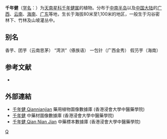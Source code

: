 {{Speciesbox
| taxon = Homalomena occulta
| binomial_authority = (Lour.) Schott
}}

'''千年健'''（[[学名|学名]]：{{lang|la|''Homalomena occulta''}}）为[[天南星科|天南星科]][[千年健属|千年健属]]的植物。分布于[[中南半岛|中南半岛]]以及[[中国大陆|中国大陆]]的[[广西|广西]]、[[云南|云南]]、[[海南|海南]]、[[广东|广东]]等地，生长于海拔80米至1,100米的地区，一般生于沟谷密林下、竹林及山坡灌丛中。

== 别名 ==
香芋、团芋（云南思茅） “湾洪”（傣族语） 一包针（广西金秀） 假芀芋（海南）

== 参考文献 ==
<div class="references-small">
* {{cite web| url =http://www.bioinfo.cn/db05/KmzwSpecies.php?action=view&id=1388| title =千年建| work =《中国高等植物数据库全库》| publisher =中国科学院微生物研究所| author =昆明植物研究所| accessdate =2009-02-22| deadurl =yes| archiveurl =https://web.archive.org/web/20160305030456/http://www.bioinfo.cn/db05/KmzwSpecies.php?action=view&id=1388| archivedate =2016-03-05}}
</div>

==外部連結==		
* [http://libproject.hkbu.edu.hk/was40/detail?lang=ch&channelid=1288&searchword=herb_id=D00138 千年健 Qiannianjian]{{Wayback|url=http://libproject.hkbu.edu.hk/was40/detail?lang=ch&channelid=1288&searchword=herb_id=D00138 |date=20131004214222 }} 藥用植物圖像數據庫 (香港浸會大學中醫藥學院) {{zh}}{{en}}
*[https://sys01.lib.hkbu.edu.hk/cmed/mmid/detail.php?pid=B00094 千年健] 中藥材圖像數據庫  (香港浸會大學中醫藥學院) {{zh}}{{en}} 
* [http://libproject.hkbu.edu.hk/was40/detail?channelid=44273&searchword=herb_id=D00499 千年健 Qian Nian Jian]{{Wayback|url=http://libproject.hkbu.edu.hk/was40/detail?channelid=44273&searchword=herb_id=D00499 |date=20160304095724 }} 中藥標本數據庫 (香港浸會大學中醫藥學院) {{zh-hant}}{{en}}
{{Taxonbar|from=Q6851075}}

[[Category:千年健属|Q]]

{{Araceae-stub}}